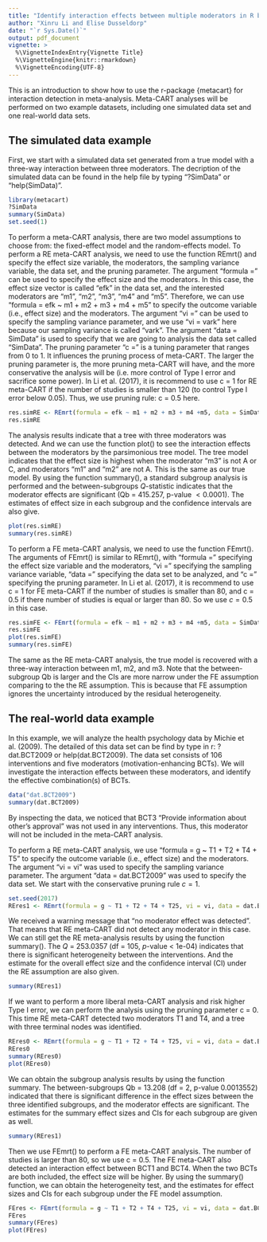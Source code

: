 ```yaml
---
title: "Identify interaction effects between multiple moderators in R by metacart package"
author: "Xinru Li and Elise Dusseldorp"
date: "`r Sys.Date()`"
output: pdf_document
vignette: >
  %\VignetteIndexEntry{Vignette Title}
  %\VignetteEngine{knitr::rmarkdown}
  %\VignetteEncoding{UTF-8}
---
```

This is an introduction to show how to use the r-package \{metacart\} for interaction detection in meta-analysis. Meta-CART analyses will be performed on two example datasets, including one simulated data set and one real-world data sets.

The simulated data example
---
First, we start with a simulated data set generated from a true model with a three-way interaction between three moderators. The decription of the simulated data can be found in the help file by typing "?SimData" or "help(SimData)". 
```r
library(metacart)
?SimData
summary(SimData)
set.seed(1)
```


To perform a meta-CART analysis, there are two model assumptions to choose from: the fixed-effect model and the random-effects model. To perform a RE meta-CART analysis, we need to use the function REmrt() and specify the effect size variable, the moderators, the sampling variance variable, the data set, and the pruning parameter. The argument "formula = " can be used to specify the effect size and the moderators. In this case, the effect size vector is called "efk" in the data set, and the interested moderators are "m1", "m2", "m3", "m4" and "m5". Therefore, we can use "formula = efk ~ m1 + m2 + m3 + m4 + m5" to specify the outcome variable (i.e., effect size) and the moderators. The argument "vi = " can be used to specify the sampling variance parameter, and we use "vi = vark" here because our sampling variance is called "vark". The argument "data = SimData" is used to specify that we are going to analysis the data set called "SimData". The pruning parameter "c = " is a tuning parameter that ranges from 0 to 1. It influences the pruning process of meta-CART. The larger the pruning parameter is, the more pruning meta-CART will have, and the more conservative the analysis will be (i.e. more control of Type I error and sacrifice some power). In Li et al. (2017), it is recommend to use c = 1 for RE meta-CART if the number of studies is smaller than 120 (to control Type I error below 0.05). Thus, we use pruning rule: c = 0.5 here.

```r
res.simRE <- REmrt(formula = efk ~ m1 + m2 + m3 + m4 +m5, data = SimData, vi = vark, c = 0.5)
res.simRE
```
The analysis results indicate that a tree with three moderators was detected. And we can use the function plot() to see the interaction effects between the moderators by the parsimonious tree model. The tree model indicates that the effect size is highest when the moderator "m3" is not A or C, and moderators "m1" and "m2" are not A. This is the same as our true model. By using the function summary(), a standard subgroup analysis is performed and the between-subgroups $Q$-statistic indicates that the moderator effects are significant (Qb = 415.257, p-value $<0.0001$). The estimates of effect size in each subgroup and the confidence intervals are also give. 
```r
plot(res.simRE)
summary(res.simRE)

```

To perform a FE meta-CART analysis, we need to use the function FEmrt(). The arguments of FEmrt() is similar to REmrt(), with "formula = " specifying the effect size variable and the moderators, "vi = " specifying the sampling variance variable, "data = " specifying the data set to be analyzed, and "c = " specifying the pruning parameter. In Li et al. (2017), it is recommend to use c = 1 for FE meta-CART if the number of studies is smaller than 80, and c = 0.5 if there number of studies is equal or larger than 80. So we use $c= 0.5$ in this case.

```r
res.simFE <- FEmrt(formula = efk ~ m1 + m2 + m3 + m4 +m5, data = SimData, vi = vark, c = 0.5)
res.simFE
plot(res.simFE)
summary(res.simFE)

```

The same as the RE meta-CART analysis, the true model is recovered with a three-way interaction between m1, m2, and m3. Note that the between-subgroup Qb is larger and the CIs are more narrow under the FE assumption comparing to the the RE assumption. This is because that FE assumption ignores the uncertainty introduced by the residual heterogeneity.



The real-world data example
---
In this example, we will analyze the health psychology data by Michie et al. (2009). The detailed of this data set can be find by type in r: ?dat.BCT2009 or help(dat.BCT2009). The data set consists of 106 interventions and five moderators (motivation-enhancing BCTs). We will investigate the interaction effects between these moderators, and identify the effective combination(s) of BCTs. 
```r
data("dat.BCT2009")
summary(dat.BCT2009)
```

By inspecting the data, we noticed that BCT3 "Provide information about other's approval" was not used in any interventions. Thus, this moderator will not be included in the meta-CART analysis. 

To perform a RE meta-CART analysis, we use "formula = g ~ T1 + T2 + T4 + T5" to specify the outcome variable (i.e., effect size) and the moderators. The argument "vi = vi " was used to specify the sampling variance parameter. The argument "data = dat.BCT2009" was used to specify the data set. We start with the conservative pruning rule $c=1$.
```r
set.seed(2017)
REres1 <- REmrt(formula = g ~ T1 + T2 + T4 + T25, vi = vi, data = dat.BCT2009, c = 1)

```

We received a warning message that "no moderator effect was detected". That means that RE meta-CART did not detect any moderator in this case. We can still get the RE meta-analysis results by using the function summary(). The $Q$ = 253.0357 (df = 105, $p$-value < 1e-04) indicates that there is significant heterogeneity between the interventions. And the estimate for the overall effect size and the confidence interval (CI) under the RE assumption are also given.

```r
summary(REres1)
```

If we want to perform a more liberal meta-CART analysis and risk higher Type I error, we can perform the analysis using the pruning parameter c = 0. This time RE meta-CART detected two moderators T1 and T4, and a tree with three terminal nodes was identified. 
```r
REres0 <- REmrt(formula = g ~ T1 + T2 + T4 + T25, vi = vi, data = dat.BCT2009, c = 0)
REres0
summary(REres0)
plot(REres0)

```
We can obtain the subgroup analysis results by using the function summary. The between-subgroups Qb = 13.208 (df = 2, p-value 0.0013552) indicated that there is significant difference in the effect sizes between the three identified subgroups, and the moderator effects are significant. The estimates for the summary effect sizes and CIs for each subgroup are given as well. 
```r
summary(REres1)
```

Then we use FEmrt() to perform a FE meta-CART analysis. The number of studies is larger than 80, so we use c = 0.5. The FE meta-CART also detected an interaction effect between BCT1 and BCT4. When the two BCTs are both included, the effect size will be higher. By using the summary() function, we can obtain the heterogeneity test, and the estimates for effect sizes and CIs for each subgroup under the FE model assumption.

```r
FEres <- FEmrt(formula = g ~ T1 + T2 + T4 + T25, vi = vi, data = dat.BCT2009, c = 0.5)
FEres
summary(FEres)
plot(FEres)
```


